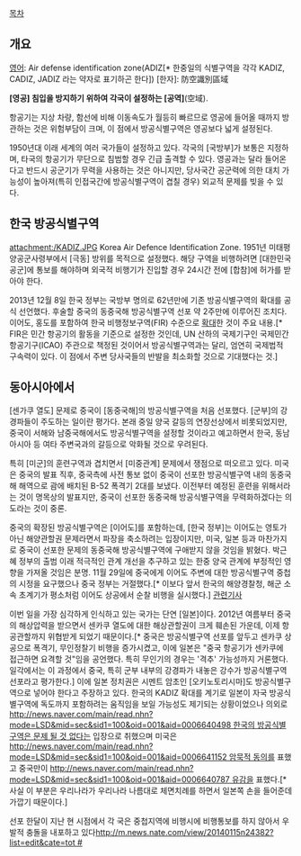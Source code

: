 [[목차]]
== 개요 ==
[[영어]]: Air defense identification zone(ADIZ[* 한중일의 식별구역을 각각 KADIZ, CADIZ, JADIZ 라는 약자로 표기하곤 한다])
[한자]: 防空識別區域

'''[영공] 침입을 방지하기 위하여 각국이 설정하는 [공역]'''(空域). 

항공기는 지상 차량, 함선에 비해 이동속도가 월등히 빠르므로 영공에 들어올 때까지 방관하는 것은 위험부담이 크며, 이 점에서 방공식별구역은 영공보다 넓게 설정된다.

1950년대 이래 세계의 여러 국가들이 설정하고 있다. 각국의 [국방부]가 보통은 지정하며, 타국의 항공기가 무단으로 침범할 경우 긴급 출격할 수 있다. 영공과는 달라 들어온다고 반드시 공군기가 무력을 사용하는 것은 아니지만, 당사국간 공군력에 의한 대치 가능성이 높아져(특히 인접국간에 방공식별구역이 겹칠 경우) 외교적 문제를 빚을 수 있다.

== 한국 방공식별구역 ==
attachment:/KADIZ.JPG
Korea Air Defence Identification Zone. 1951년 미태평양공군사령부에서 [극동] 방위를 목적으로 설정했다. 해당 구역을 비행하려면 [대한민국 공군]에 통보를 해야하며 외국적 비행기가 진입할 경우 24시간 전에 [합참]에 허가를 받아야 한다.

2013년 12월 8일 한국 정부는 국방부 명의로 62년만에 기존 방공식별구역의 확대를 공식 선언했다. 후술할 중국의 동중국해 방공식별구역 선포 약 2주만에 이루어진 조치다. 이어도, 홍도를 포함하여 한국 비행정보구역(FIR) 수준으로 [http://www.yonhapnews.co.kr/bulletin/2013/12/08/0200000000AKR20131208038000043.HTML?from=search 확대]한 것이 주요 내용.[* FIR은 민간 항공기의 활동을 기준으로 설정한 것인데, UN 산하의 국제기구인 국제민간항공기구(ICAO) 주관으로 책정된 것이어서 방공식별구역과는 달리, 엄연히 국제법적 구속력이 있다. 이 점에서 주변 당사국들의 반발을 최소화할 것으로 기대했다는 것.]

== 동아시아에서 ==
[센가쿠 열도] 문제로 중국이 [동중국해]의 방공식별구역을 처음 선포했다. [군부]의 강경파들이 주도하는 일이란 평가다. 본래 중일 양국 갈등의 연장선상에서 비롯되었지만, 중국이 서해와 남중국해에서도 방공식별구역을 설정할 것이라고 예고하면서 한국, 동남아시아 등 여타 주변국과의 갈등으로 악화될 것으로 우려된다. 

특히 [미군]의 훈련구역과 겹치면서 [미중관계] 문제에서 쟁점으로 떠오르고 있다. 미국은 중국의 발표 직후, 중국측에 사전 통보 없이 중국이 선포한 방공식별구역 내의 동중국해 해역으로 괌에 배치된 B-52 폭격기 2대를 보냈다. 이전부터 예정된 훈련을 위해서라는 것이 명목상의 발표지만, 중국이 선포한 동중국해 방공식별구역을 무력화하겠다는 의도라는 것이 중론.

중국의 확장된 방공식별구역은 [이어도]를 포함하는데, [한국 정부]는 이어도는 영토가 아닌 해양관할권 문제라면서 파장을 축소하려는 입장이지만, 미국, 일본 등과 마찬가지로 중국이 선포한 문제의 동중국해 방공식별구역에 구애받지 않을 것임을 밝혔다. 박근혜 정부의 출범 이래 적극적인 관계 개선을 추구하고 있는 한중 양국 관계에 부정적인 영향을 가져올 것임은 분명. 11월 29일에 중국에게 이어도 주변에 대한 방공식별구역 중첩의 시정을 요구했으나 중국 정부는 거절했다.[* 이보다 앞서 한국의 해양경찰청, 해군 소속 초계기가 평소처럼 이어도 상공에서 순찰 비행을 실시했다.] [http://news.heraldcorp.com/view.php?ud=20131129000314&md=20131129101200_AT 관련기사] 

이번 일을 가장 심각하게 인식하고 있는 국가는 단연 [일본]이다. 2012년 여름부터 중국의 해상압력을 받으면서 센카쿠 열도에 대한 해상관할권이 크게 훼손된 가운데, 이제 항공관할까지 위협받게 되었기 때문이다.[* 중국은 방공식별구역 선포를 앞두고 센카쿠 상공으로 폭격기, 무인정찰기 비행을 증가시켰고, 이에 일본은 "중국 항공기가 센카쿠에 접근하면 요격할 것"임을 공언했다. 특히 무인기의 경우는 '격추' 가능성까지 거론했다. 일각에서는 이 과정에서 중국, 특히 군부 내부의 강경파가 내놓은 강수가 방공식별구역 선포라고 평가한다.] 이에 일본 정치권은 시멘트 암초인 [오키노토리시마]도 방공식별구역으로 넣어야 한다고 주장하고 있다. 한국의 KADIZ 확대를 계기로 일본이 자국 방공식별구역에 독도까지 포함하려는 움직임을 보일 가능성도 제기되는 상황이었으나 의외로 [[http://news.naver.com/main/read.nhn?mode=LSD&mid=sec&sid1=100&oid=001&aid=0006640498 한국의 방공식별구역은 문제 될 것 없다]]는 입장으로 취했으며 미국은 [[http://news.naver.com/main/read.nhn?mode=LSD&mid=sec&sid1=100&oid=001&aid=0006641152 암묵적 동의]]를 표했고 중국만이 [[http://news.naver.com/main/read.nhn?mode=LSD&mid=sec&sid1=100&oid=001&aid=0006640787 유감]]을 표했다.[* 사실 이 부분은 우리나라가 우리나라 나름대로 체면치례를 하면서 일본쪽 손을 들어준데 가깝기 때문이다.]

선포 한달이 지난 현 시점에서 각 국은 중첩지역에 비행시에 비행통보를 하지 않아서 우발적 충돌을 내포하고 있다[[http://m.news.nate.com/view/20140115n24382?list=edit&cate=tot #]]
